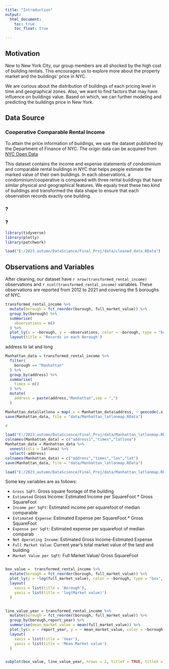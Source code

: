 ```yaml
---
title: "Introduction"
output: 
  html_document:
    toc: true
    toc_float: true

---
```


## Motivation

New to New York City, our group members are all shocked by the high cost of building rentals. This encourages us to explore more about the property market and the buildings' price in NYC.

We are curious about the distribution of buildings of each pricing level in time and geographical zones. Also, we want to find factors that may have influence on buildings value. Based on which, we can further modeling and predicting the buildings price in New York.

## Data Source

### Cooperative Comparable Rental Income

To attain the price information of buildings, we use the dataset published by the Department of Finance of NYC. The origin data can be acquired from [NYC Open Data](https://data.cityofnewyork.us/City-Government/DOF-Cooperative-Comparable-Rental-Income-Citywide-/myei-c3fa)

This dataset contains the income and expense statements of condominium and comparable rental buildings in NYC that helps people estimate the marked value of their own buildings. In each observations, a condominium/cooperative is compared with three rental buildings that have similar physical and geographical features.  We equaly treat these two kind of buildings and transformed the data shape to ensure that each observation records exactly one building.

### ?

### ? 





```r
library(tidyverse)
library(plotly)
library(patchwork)

load("E:/2023_autumn/DataScience/Final_Proj/data/cleaned_data.RData")
```

## Observations and Variables

After cleaning, our dataset have `r nrow(transformed_rental_income)` observations and `r ncol(transformed_rental_income)` variables. These observations are reported from 2012 to 2021 and covering the 5 boroughs of NYC.

```r
transformed_rental_income %>% 
  mutate(borough = fct_reorder(borough, full_market_value)) %>% 
  group_by(borough) %>%
  summarise(
    observations = n()
  ) %>%
  plot_ly(x = ~borough, y = ~observations, color = ~borough, type = "bar", colors = "viridis") %>%
  layout(title = 'Records in each Borough')
```
address to lat and long

```r
Manhattan_data = transformed_rental_income %>%
  filter(
    borough == "Manhattan"
  ) %>% 
  group_by(address) %>%
  summarise(
    times = n()
  ) %>%
  mutate(
    address = paste(address,"Manhattan",sep = ",")
  )

Manhattan_data$latlona = map(.x = Manhattan_data$address, ~ geocode(.x, output = "latlona", source = "google"))
save(Manhattan_data, file = "data/Manhattan_latlonmap.RData")

#

load("E:/2023_autumn/DataScience/Final_Proj/data/Manhattan_latlonmap.RData")
colnames(Manhattan_data) = c("address1","times","latlona")
Manhattan_data = Manhattan_data %>%
  unnest(cols = latlona) %>%
  select(-address)
colnames(Manhattan_data) = c("address","times","lon","lat")
save(Manhattan_data, file = "data/Manhattan_latlonmap.RData")
```

```r
load("E:/2023_autumn/DataScience/Final_Proj/data/Manhattan_latlonmap.RData")

```

Some key variables are as follows:

- `Gross SqFt`: Gross square footage of the building
- `Estimated` Gross Income: Estimated Income per SquareFoot * Gross SquareFoot
- `Income per SqFt`: Estimated income per squarefoot of median comparable
- `Estimated Expense`: Estimated Expense per SquareFoot * Gross SquareFoot
- `Expense per SqFt`: Estimated expense per squarefoot of median comparab
- `Net Operating Income`: Estimated Gross Income-Estimated Expense
- `Full Market Value`: Current year’s total market value of the land and building
- `Market Value per SqFt`: Full Market Value/ Gross SquareFoot

```r

```


```r
box_value =  transformed_rental_income %>% 
  mutate(borough = fct_reorder(borough, full_market_value)) %>% 
  plot_ly(y = ~log(full_market_value), color = ~borough, type = "box", colors = "viridis") %>%
  layout(
    xaxis = list(title = 'Borough'),
    yaxis = list(title = 'log(Market value)')
  )


line_value_year = transformed_rental_income %>% 
  mutate(borough = fct_reorder(borough, full_market_value)) %>% 
  group_by(borough,report_year) %>% 
  summarise(mean_market_value = mean(full_market_value)) %>%
  plot_ly(x = ~ report_year, y = ~ mean_market_value, color = ~borough, type = "scatter",mode = 'lines', colors = "viridis",showlegend = F) %>%
  layout(
    xaxis = list(title = 'Year'),
    yaxis = list(title = 'Mean Market value')
  )


subplot(box_value, line_value_year, nrows = 2, titleY = TRUE, titleX = TRUE, margin = 0.1)
```

